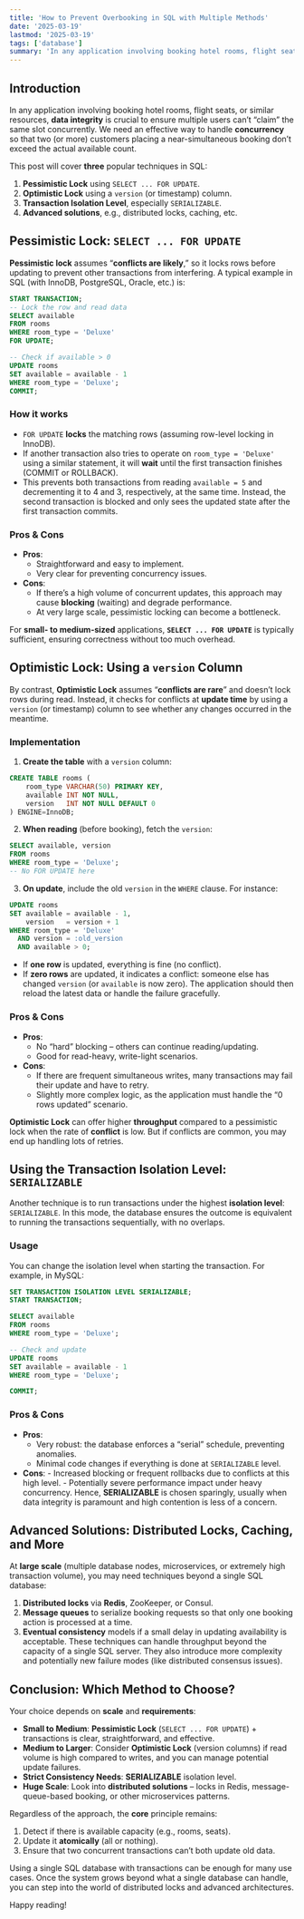 ```yaml
---
title: 'How to Prevent Overbooking in SQL with Multiple Methods'
date: '2025-03-19'
lastmod: '2025-03-19'
tags: ['database']
summary: 'In any application involving booking hotel rooms, flight seats, or similar resources, data integrity is crucial to ensure multiple users can’t “claim” the same slot concurrently.'
---
```



## Introduction

In any application involving booking hotel rooms, flight seats, or similar resources, **data integrity** is crucial to ensure multiple users can’t “claim” the same slot concurrently. We need an effective way to handle **concurrency** so that two (or more) customers placing a near-simultaneous booking don’t exceed the actual available count.

This post will cover **three** popular techniques in SQL:

1. **Pessimistic Lock** using `SELECT ... FOR UPDATE`.
2. **Optimistic Lock** using a `version` (or timestamp) column.
3. **Transaction Isolation Level**, especially `SERIALIZABLE`.
4. **Advanced solutions**, e.g., distributed locks, caching, etc.

## Pessimistic Lock: `SELECT ... FOR UPDATE`

**Pessimistic lock** assumes “**conflicts are likely**,” so it locks rows before updating to prevent other transactions from interfering. A typical example in SQL (with InnoDB, PostgreSQL, Oracle, etc.) is:

```sql
START TRANSACTION;
-- Lock the row and read data
SELECT available
FROM rooms
WHERE room_type = 'Deluxe'
FOR UPDATE;

-- Check if available > 0
UPDATE rooms
SET available = available - 1
WHERE room_type = 'Deluxe';
COMMIT;
```

### How it works

- `FOR UPDATE` **locks** the matching rows (assuming row-level locking in InnoDB).
- If another transaction also tries to operate on `room_type = 'Deluxe'` using a similar statement, it will **wait** until the first transaction finishes (COMMIT or ROLLBACK).
- This prevents both transactions from reading `available = 5` and decrementing it to 4 and 3, respectively, at the same time. Instead, the second transaction is blocked and only sees the updated state after the first transaction commits.

### Pros & Cons

- **Pros**:
  - Straightforward and easy to implement.
  - Very clear for preventing concurrency issues.
- **Cons**:
  - If there’s a high volume of concurrent updates, this approach may cause **blocking** (waiting) and degrade performance.
  - At very large scale, pessimistic locking can become a bottleneck.

For **small- to medium-sized** applications, **`SELECT ... FOR UPDATE`** is typically sufficient, ensuring correctness without too much overhead.

## Optimistic Lock: Using a `version` Column

By contrast, **Optimistic Lock** assumes “**conflicts are rare**” and doesn’t lock rows during read. Instead, it checks for conflicts at **update time** by using a `version` (or timestamp) column to see whether any changes occurred in the meantime.

### Implementation

1. **Create the table** with a `version` column:

```sql
CREATE TABLE rooms (
	room_type VARCHAR(50) PRIMARY KEY,
	available INT NOT NULL,
	version   INT NOT NULL DEFAULT 0
) ENGINE=InnoDB;
```

2. **When reading** (before booking), fetch the `version`:

```sql
SELECT available, version
FROM rooms
WHERE room_type = 'Deluxe';
-- No FOR UPDATE here
```

3. **On update**, include the old `version` in the `WHERE` clause. For instance:

```sql
UPDATE rooms
SET available = available - 1,
    version   = version + 1
WHERE room_type = 'Deluxe'
  AND version = :old_version
  AND available > 0;

```

- If **one row** is updated, everything is fine (no conflict).
- If **zero rows** are updated, it indicates a conflict: someone else has changed `version` (or `available` is now zero). The application should then reload the latest data or handle the failure gracefully.

### Pros & Cons

- **Pros**:
  - No “hard” blocking – others can continue reading/updating.
  - Good for read-heavy, write-light scenarios.
- **Cons**:
  - If there are frequent simultaneous writes, many transactions may fail their update and have to retry.
  - Slightly more complex logic, as the application must handle the “0 rows updated” scenario.

**Optimistic Lock** can offer higher **throughput** compared to a pessimistic lock when the rate of **conflict** is low. But if conflicts are common, you may end up handling lots of retries.

## Using the Transaction Isolation Level: `SERIALIZABLE`

Another technique is to run transactions under the highest **isolation level**: `SERIALIZABLE`. In this mode, the database ensures the outcome is equivalent to running the transactions sequentially, with no overlaps.

### Usage

You can change the isolation level when starting the transaction. For example, in MySQL:

```sql
SET TRANSACTION ISOLATION LEVEL SERIALIZABLE;
START TRANSACTION;

SELECT available
FROM rooms
WHERE room_type = 'Deluxe';

-- Check and update
UPDATE rooms
SET available = available - 1
WHERE room_type = 'Deluxe';

COMMIT;
```

### Pros & Cons

- **Pros**:
  - Very robust: the database enforces a “serial” schedule, preventing anomalies.
  - Minimal code changes if everything is done at `SERIALIZABLE` level.
- **Cons**: - Increased blocking or frequent rollbacks due to conflicts at this high level. - Potentially severe performance impact under heavy concurrency.
  Hence, **SERIALIZABLE** is chosen sparingly, usually when data integrity is paramount and high contention is less of a concern.

## Advanced Solutions: Distributed Locks, Caching, and More

At **large scale** (multiple database nodes, microservices, or extremely high transaction volume), you may need techniques beyond a single SQL database:

1. **Distributed locks** via **Redis**, ZooKeeper, or Consul.
2. **Message queues** to serialize booking requests so that only one booking action is processed at a time.
3. **Eventual consistency** models if a small delay in updating availability is acceptable.
   These techniques can handle throughput beyond the capacity of a single SQL server. They also introduce more complexity and potentially new failure modes (like distributed consensus issues).

## Conclusion: Which Method to Choose?

Your choice depends on **scale** and **requirements**:

- **Small to Medium**: **Pessimistic Lock** (`SELECT ... FOR UPDATE`) + transactions is clear, straightforward, and effective.
- **Medium to Larger**: Consider **Optimistic Lock** (version columns) if read volume is high compared to writes, and you can manage potential update failures.
- **Strict Consistency Needs**: **SERIALIZABLE** isolation level.
- **Huge Scale**: Look into **distributed solutions** – locks in Redis, message-queue-based booking, or other microservices patterns.

Regardless of the approach, the **core** principle remains:

1. Detect if there is available capacity (e.g., rooms, seats).
2. Update it **atomically** (all or nothing).
3. Ensure that two concurrent transactions can’t both update old data.

Using a single SQL database with transactions can be enough for many use cases. Once the system grows beyond what a single database can handle, you can step into the world of distributed locks and advanced architectures.

Happy reading! <Twemoji emoji="clinking-beer-mugs" />

